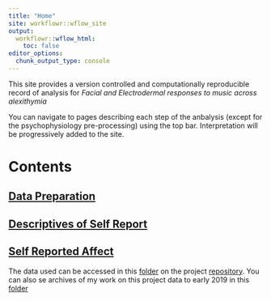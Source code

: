 ```yaml
---
title: "Home"
site: workflowr::wflow_site
output:
  workflowr::wflow_html:
    toc: false
editor_options:
  chunk_output_type: console
---
```


This site provides a version controlled and computationally reproducible record of analysis for *Facial and Electrodermal responses to music across alexithymia*

You can navigate to pages describing each step of the anbalysis (except for the psychophysiology pre-processing) using the top bar. Interpretation will be progressively added to the site. 

# Contents
## [Data Preparation](data_cleaning.html)
## [Descriptives of Self Report](describe.html)
## [Self Reported Affect](AffectRatings.html)


The data used can be accessed in this [folder](https://github.com/joellarwood/AlexithymiaMusicAffectPsychophysiology2019/tree/master/data) on the project [repository](https://github.com/joellarwood/AlexithymiaMusicAffectPsychophysiology2019). You can also se archives of my work on this project data to early 2019 in this [folder](https://github.com/joellarwood/AlexithymiaMusicAffectPsychophysiology2019/tree/master/Archives)
